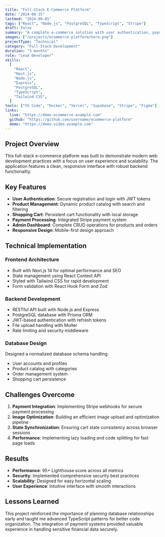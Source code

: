```yaml
---
title: "Full-Stack E-Commerce Platform"
date: "2024-08-15"
lastmod: "2024-09-01"
tags: ["React", "Node.js", "PostgreSQL", "TypeScript", "Stripe"]
draft: false
summary: "A complete e-commerce solution with user authentication, payment processing, and admin dashboard"
images: ["/projects/ecommerce-platform/hero.png"]
projectType: "Technical"
category: "Full-Stack Development"
duration: "3 months"
role: "Lead Developer"
skills:
  [
    "React",
    "Next.js",
    "Node.js",
    "Express",
    "PostgreSQL",
    "TypeScript",
    "Tailwind CSS",
  ]
tools: ["VS Code", "Docker", "Vercel", "Supabase", "Stripe", "Figma"]
links:
  live: "https://demo-ecommerce.example.com"
  github: "https://github.com/username/ecommerce-platform"
  demo: "https://demo-video.example.com"
---
```


## Project Overview

This full-stack e-commerce platform was built to demonstrate modern web development practices with a focus on user experience and scalability. The application features a clean, responsive interface with robust backend functionality.

## Key Features

- **User Authentication**: Secure registration and login with JWT tokens
- **Product Management**: Dynamic product catalog with search and filtering
- **Shopping Cart**: Persistent cart functionality with local storage
- **Payment Processing**: Integrated Stripe payment system
- **Admin Dashboard**: Complete CRUD operations for products and orders
- **Responsive Design**: Mobile-first design approach

## Technical Implementation

### Frontend Architecture

- Built with Next.js 14 for optimal performance and SEO
- State management using React Context API
- Styled with Tailwind CSS for rapid development
- Form validation with React Hook Form and Zod

### Backend Development

- RESTful API built with Node.js and Express
- PostgreSQL database with Prisma ORM
- JWT-based authentication with refresh tokens
- File upload handling with Multer
- Rate limiting and security middleware

### Database Design

Designed a normalized database schema handling:

- User accounts and profiles
- Product catalog with categories
- Order management system
- Shopping cart persistence

## Challenges Overcome

1. **Payment Integration**: Implementing Stripe webhooks for secure payment processing
2. **Image Optimization**: Building an efficient image upload and optimization pipeline
3. **State Synchronization**: Ensuring cart state consistency across browser sessions
4. **Performance**: Implementing lazy loading and code splitting for fast page loads

## Results

- **Performance**: 95+ Lighthouse score across all metrics
- **Security**: Implemented comprehensive security best practices
- **Scalability**: Designed for easy horizontal scaling
- **User Experience**: Intuitive interface with smooth interactions

## Lessons Learned

This project reinforced the importance of planning database relationships early and taught me advanced TypeScript patterns for better code organization. The integration of payment systems provided valuable experience in handling sensitive financial data securely.
